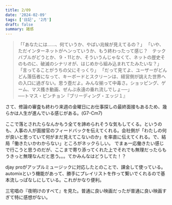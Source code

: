 ```yaml
---
title: 2/09
date: '2024-02-09'
tags: ['日記', '2月']
draft: false
summary: 雑感
---
```

<blockquote class="p-4 my-4 border-s-4 border-gray-300 bg-gray-50 dark:border-gray-500 dark:bg-gray-800">
<p class=" text-sm not-italic  leading-relaxed text-gray-900 dark:text-white">「「あなたには……、何ていうか、やばい兆候が見えてるの？」 「いや、ただインターネットがヘンっていうか、もう終わったって感じ？　テックバブルがどうとか、９・11とか、そういうんじゃなくて、ネットの歴史そのものに、破滅のシナリオが、はじめから組み込まれてたみたいな？」 「言ってることがうちの父にそっくり」 「だって見てよ、ユーザーがどんどん落伍者になって、キーボードとスクリーンは、経営側が誂えた世界への入口に過ぎない。思う壺だよ。みんな揃って中毒さ。ショッピング、ゲーム、マス搔き動画、ぜんぶ永遠の垂れ流しでしょ──」<br/> ──トマス・ピンチョン『ブリーディング・エッジ１』</p>
</blockquote>


さて、修論の審査も終わり来週の金曜日にお仕事探しの最終面接もあるため、幾らかは人生が進んでいる感じがある。(G7-Cm7)

ここで落とされたらなんかもう全てを諦められそうな気もしてくる。というのも、人事の人が面接官のフィードバックを伝えてくれる。会社側が「わたしの何が良いと思っていて何がまだ見えてこないのか」を率直に伝えてくれる。で、結局「働きたいかわからない」ところがネックらしい。
でまぁ一応働きたい感じで行こうと思うのだが、ここまで寄り添ってくれた上でそれでも無理だったらもうきっと無理なんだと思う。。。てかみんなはどうしてた！？

djay proがアップルミュージックに対応したとのことで、課金して使っている。automixという機能があって、勝手にプレイリストを作って繋いでくれるので基本流しっぱなしにしている。これがかなり便利。

三宅唱の『夜明けのすべて』を見た。普通に良い映画だったが普通に良い映画すぎて特に感想がない。